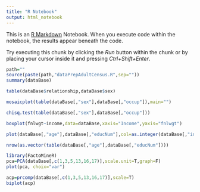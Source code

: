 ```yaml
---
title: "R Notebook"
output: html_notebook
---
```


This is an [R Markdown](http://rmarkdown.rstudio.com) Notebook. When you execute code within the notebook, the results appear beneath the code. 

Try executing this chunk by clicking the *Run* button within the chunk or by placing your cursor inside it and pressing *Ctrl+Shift+Enter*. 

```r
path=""
source(paste(path,"dataPrepAdultCensus.R",sep=""))
summary(dataBase)
```

```r
table(dataBase$relationship,dataBase$sex)   
```

```r
mosaicplot(table(dataBase[,"sex"],dataBase[,"occup"]),main="")
```

```r
chisq.test(table(dataBase[,"sex"],dataBase[,"occup"]))
```

```r
boxplot(fnlwgt~income,data=dataBase,xaxis="Income",yaxis="fnlwgt")
```

```r
plot(dataBase[,"age"],dataBase[,"educNum"],col=as.integer(dataBase[,"income"]),pch=16,cex=0.5)
```

```r
nrow(as.vector(table(dataBase[,"age"],dataBase[,"educNum"])))
```

```r
library(FactoMineR)
pca=PCA(dataBase[,c(1,3,5,13,16,17)],scale.unit=T,graph=F)
plot(pca, choix="var")
```

```r
acp=prcomp(dataBase[,c(1,3,5,13,16,17)],scale=T)
biplot(acp)

```

